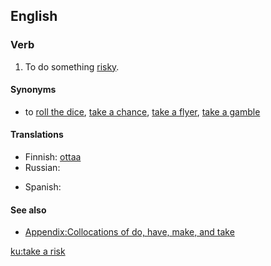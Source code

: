 ==English==

===Verb===
{{en-verb|head=[[take]] [[a]] [[risk]]|takes a risk|taking a risk|took a risk|taken a risk}}

# {{context|idiomatic|lang=en}} To do something [[risky]].

====Synonyms====
* to [[roll the dice]], [[take a chance]], [[take a flyer]], [[take a gamble]]

====Translations====
{{trans-top|to do something risky}}
* Finnish: [[ottaa#Finnish|ottaa]] {{t+|fi|riski}}
* Russian: {{t|ru|пойти на риск|pf|sc=Cyrl}}
{{trans-mid}}
* Spanish: {{t|es|arriesgarse}}
{{trans-bottom}}

====See also====
* [[Appendix:Collocations of do, have, make, and take]]

[[ku:take a risk]]